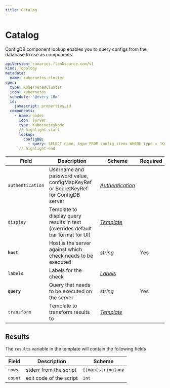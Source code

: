 ```yaml
---
title: Catalog
---
```



# <ConfigDb/> Catalog

ConfigDB component lookup enables you to query configs from the database to use as components.

```yaml title="kubernetes-cluster.yml"
apiVersion: canaries.flanksource.com/v1
kind: Topology
metadata:
  name: kubernetes-cluster
spec:
  type: KubernetesCluster
  icon: kubernetes
  schedule: '@every 10m'
  id:
    javascript: properties.id
  components:
    - name: nodes
      icon: server
      type: KubernetesNode
      // highlight-start
      lookup:
        configDB:
          - query: SELECT name, type FROM config_items WHERE type = 'Kubernetes::Node'
      // highlight-end
```

| Field            | Description                                                                      | Scheme                                            | Required |
| ---------------- | -------------------------------------------------------------------------------- | ------------------------------------------------- | -------- |
| `authentication` | Username and password value, configMapKeyRef or SecretKeyRef for ConfigDB server | [_Authentication_](../concepts/authentication.md) |          |
| `display`        | Template to display query results in text (overrides default bar format for UI)  | [_Template_](../concepts/templating.md)           |          |
| **`host`**       | Host is the server against which check needs to be executed                      | _string_                                          | Yes      |
| `labels`         | Labels for the check                                                             | [_Labels_](#labels)                               |          |
| **`query`**      | Query that needs to be executed on the server                                    | _string_                                          | Yes      |
| `transform`      | Template to transform results to                                                 | [_Template_](../concepts/templating.md)           |          |

## Results

The `results` variable in the template will contain the following fields

| Field   | Description             | Scheme             |
| ------- | ----------------------- | ------------------ |
| `rows`  | stderr from the script  | `[]map[string]any` |
| `count` | exit code of the script | `int`              |


